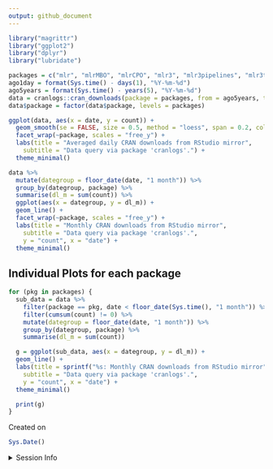 ```yaml
---
output: github_document
---
```


```r
library("magrittr")
library("ggplot2")
library("dplyr")
library("lubridate")

packages = c("mlr", "mlrMBO", "mlrCPO", "mlr3", "mlr3pipelines", "mlr3tuning")
ago1day = format(Sys.time() - days(1), "%Y-%m-%d")
ago5years = format(Sys.time() - years(5), "%Y-%m-%d")
data = cranlogs::cran_downloads(package = packages, from = ago5years, to = ago1day)
data$package = factor(data$package, levels = packages)
```
```r
ggplot(data, aes(x = date, y = count)) +
  geom_smooth(se = FALSE, size = 0.5, method = "loess", span = 0.2, color = "black") +
  facet_wrap(~package, scales = "free_y") +
  labs(title = "Averaged daily CRAN downloads from RStudio mirror",
    subtitle = "Data query via package 'cranlogs'.") +
  theme_minimal()
```

```r
data %>%
  mutate(dategroup = floor_date(date, "1 month")) %>% 
  group_by(dategroup, package) %>% 
  summarise(dl_m = sum(count)) %>% 
  ggplot(aes(x = dategroup, y = dl_m)) +
  geom_line() +
  facet_wrap(~package, scales = "free_y") +
  labs(title = "Monthly CRAN downloads from RStudio mirror",
    subtitle = "Data query via package 'cranlogs'.",
    y = "count", x = "date") +
  theme_minimal()
```

## Individual Plots for each package

```r
for (pkg in packages) {
  sub_data = data %>%
    filter(package == pkg, date < floor_date(Sys.time(), "1 month")) %>%
    filter(cumsum(count) != 0) %>% 
    mutate(dategroup = floor_date(date, "1 month")) %>% 
    group_by(dategroup, package) %>% 
    summarise(dl_m = sum(count))

  g = ggplot(sub_data, aes(x = dategroup, y = dl_m)) +
  geom_line() +
  labs(title = sprintf("%s: Monthly CRAN downloads from RStudio mirror", pkg),
    subtitle = "Data query via package 'cranlogs'.",
    y = "count", x = "date") +
  theme_minimal()

  print(g)
}
```


Created on 

```r
Sys.Date()
```

<details>
<summary>Session Info</summary>

```r
sessionInfo()
```

</details>


